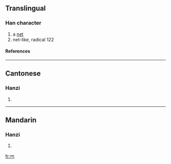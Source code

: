 ==Translingual==
===Han character===
{{Han char|rad=冖|as=02|sn=4|four=|canj=月金 (BC)}}
# a [[net]]
# net-like, radical 122
====References====
{{Han ref|kx=0130.151|uh=34C1|ud=13505}}

----
==Cantonese==
===Hanzi===
{{yue-hanzi|jyut=|y=mong5}}
# {{defn|Cantonese}}

----
==Mandarin==
===Hanzi===
{{cmn-hanzi|pin=[[wǎng]] (wang3)|wg=wang<sup>3</sup>}}
# {{defn|Mandarin}}

[[fr:㓁]]